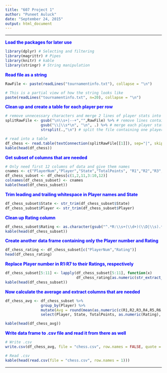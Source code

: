 ```yaml
---
title: "607 Project 1"
author: "Puneet Auluck"
date: "September 24, 2015"
output: html_document
---
```

***
<span style="color:blue">**Load the packages for later use**</span><br>

```r
library(dplyr) # Selecting and filtering
library(magrittr) # Pipes
library(knitr) # kable
library(stringr) # String manipulation
```

<span style="color:blue">**Read file as a string**</span><br>
```r
RawFile <- paste(readLines("tournamentinfo.txt"), collapse = "\n")

# This is a partial view of how the string looks like
paste(readLines("tournamentinfo.txt", n=20), collapse = "\n")

```

<span style="color:blue">**Clean up and create a table for each player per row**</span><br>
```r
# remove unnecessary characters and merge 2 lines of player stats into one
splitRawFile <- gsub("\n\\s+|--+","",RawFile) %>% # remove lines containing #----------#
                gsub("\\|\\s*\n", "\n", .) %>% # merge each player stats into 1 line
                strsplit(.,"\n") # split the file containing one player per line

# read into a table
df_chess <- read.table(textConnection(splitRawFile[[1]]), sep="|", skip = 1)
kable(head(df_chess))
```

<span style="color:blue">**Get subset of columns that are needed**</span><br>
```r
# Only need first 12 columns of data and give them names
cnames <- c("PlayerNum","Player","State","TotalPoints", "R1","R2","R3","R4","R5","R6","R7","Rating")
df_chess_subset <- df_chess[c(1,2,11,3:10,12)]
colnames(df_chess_subset) <- cnames
kable(head(df_chess_subset))
```

<span style="color:blue">**Trim leading and trailing whitespace in Player names and State**</span><br>
```r
df_chess_subset$State <- str_trim(df_chess_subset$State)
df_chess_subset$Player <- str_trim(df_chess_subset$Player)

```

<span style="color:blue">**Clean up Rating column**</span><br>
```r
df_chess_subset$Rating <- as.character(gsub("^.*R:\\s+(\\d+)(\\D|\\s).*$","\\1",df_chess_subset$Rating))
kable(head(df_chess_subset))
```

<span style="color:blue">**Create another data frame containing only the Player number and Rating**</span><br>
```r
df_chess_rating <- df_chess_subset[c("PlayerNum","Rating")]
head(df_chess_rating)

```


<span style="color:blue">**Replace Player number in R1:R7 to their Ratings, respectively**</span><br>
```r
df_chess_subset[5:11] <- lapply(df_chess_subset[5:11], function(x) 
                                df_chess_rating[as.numeric(str_extract_all(x,"\\d{1,}")),"Rating"])
kable(head(df_chess_subset))
```

<span style="color:blue">**Now calculate the average and extract columns that are needed**</span><br>
```r
df_chess_avg <- df_chess_subset %>% 
                group_by(Player) %>% 
                mutate(Avg = round(mean(as.numeric(c(R1,R2,R3,R4,R5,R6,R7)), na.rm=T))) %>%
                select(Player, State, TotalPoints, as.numeric(Rating), Avg)

kable(head(df_chess_avg))
```

<span style="color:blue">**Write data frame to .csv file and read it from there as well**</span><br>
```r
# Write .csv
write.csv(df_chess_avg, file = "chess.csv", row.names = FALSE, quote = FALSE)

# Read .csv
kable(head(read.csv(file = "chess.csv", row.names = 1)))
```


***